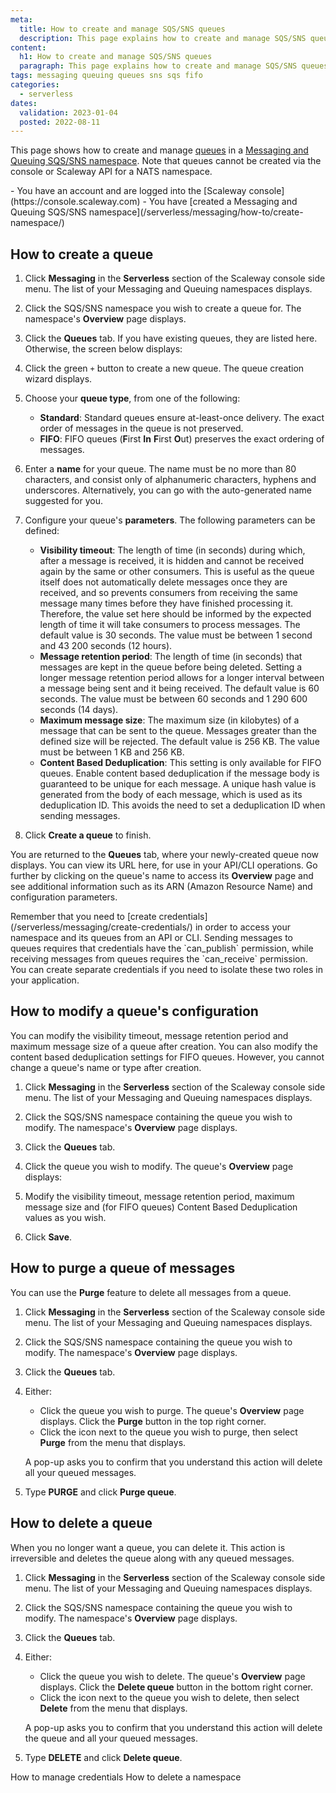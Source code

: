 ```yaml
---
meta:
  title: How to create and manage SQS/SNS queues
  description: This page explains how to create and manage SQS/SNS queues
content:
  h1: How to create and manage SQS/SNS queues
  paragraph: This page explains how to create and manage SQS/SNS queues
tags: messaging queuing queues sns sqs fifo
categories:
  - serverless 
dates:
  validation: 2023-01-04
  posted: 2022-08-11 
---
```


This page shows how to create and manage [queues](/serverless/messaging/concepts/#queue) in a [Messaging and Queuing SQS/SNS namespace](/serverless/messaging/concepts/#namespace). Note that queues cannot be created via the console or Scaleway API for a NATS namespace. 

<Macro id="iam-requirements" />

<Message type="requirement">
  - You have an account and are logged into the [Scaleway console](https://console.scaleway.com)
  - You have [created a Messaging and Queuing SQS/SNS namespace](/serverless/messaging/how-to/create-namespace/)
</Message>

## How to create a queue

1. Click **Messaging** in the **Serverless** section of the Scaleway console side menu. The list of your Messaging and Queuing namespaces displays.

2. Click the SQS/SNS  namespace you wish to create a queue for. The namespace's **Overview** page displays.

3. Click the **Queues** tab. If you have existing queues, they are listed here. Otherwise, the screen below displays:
    <Lightbox src="scaleway-create-queue.webp" alt="" />

4. Click the green `+` button to create a new queue. The queue creation wizard displays.
    <Lightbox src="scaleway-create-queue-wizard.webp" alt="" />

5. Choose your **queue type**, from one of the following:
    - **Standard**: Standard queues ensure at-least-once delivery. The exact order of messages in the queue is not preserved.
    - **FIFO**: FIFO queues (**F**irst **In** **F**irst **O**ut) preserves the exact ordering of messages.

6. Enter a **name** for your queue. The name must be no more than 80 characters, and consist only of alphanumeric characters, hyphens and underscores. Alternatively, you can go with the auto-generated name suggested for you.

7. Configure your queue's **parameters**. The following parameters can be defined:
    - **Visibility timeout**: The length of time (in seconds) during which, after a message is received, it is hidden and cannot be received again by the same or other consumers. This is useful as the queue itself does not automatically delete messages once they are received, and so prevents consumers from receiving the same message many times before they have finished processing it. Therefore, the value set here should be informed by the expected length of time it will take consumers to process messages. The default value is 30 seconds. The value must be between 1 second and 43 200 seconds (12 hours).
    - **Message retention period**: The length of time (in seconds) that messages are kept in the queue before being deleted. Setting a longer message retention period allows for a longer interval between a message being sent and it being received. The default value is 60 seconds. The value must be between 60 seconds and 1 290 600 seconds (14 days).
    - **Maximum message size**: The maximum size (in kilobytes) of a message that can be sent to the queue. Messages greater than the defined size will be rejected. The default value is 256 KB. The value must be between 1 KB and 256 KB.
    - **Content Based Deduplication**: This setting is only available for FIFO queues. Enable content based deduplication if the message body is guaranteed to be unique for each message. A unique hash value is generated from the body of each message, which is used as its deduplication ID. This avoids the need to set a deduplication ID when sending messages.

8. Click **Create a queue** to finish.

You are returned to the **Queues** tab, where your newly-created queue now displays. You can view its URL here, for use in your API/CLI operations. Go further by clicking on the queue's name to access its **Overview** page and see additional information such as its ARN (Amazon Resource Name) and configuration parameters.

<Message type="tip">
Remember that you need to [create credentials](/serverless/messaging/create-credentials/) in order to access your namespace and its queues from an API or CLI. Sending messages to queues requires that credentials have the `can_publish` permission, while receiving messages from queues requires the `can_receive` permission. You can create separate credentials if you need to isolate these two roles in your application.
</Message>

## How to modify a queue's configuration

You can modify the visibility timeout, message retention period and maximum message size of a queue after creation. You can also modify the content based deduplication settings for FIFO queues. However, you cannot change a queue's name or type after creation.

1. Click **Messaging** in the **Serverless** section of the Scaleway console side menu. The list of your Messaging and Queuing namespaces displays.

2. Click the SQS/SNS  namespace containing the queue you wish to modify. The namespace's **Overview** page displays.

3. Click the **Queues** tab.

4. Click the queue you wish to modify. The queue's **Overview** page displays:

    <Lightbox src="scaleway-queue-overview.webp" alt="" />

5. Modify the visibility timeout, message retention period, maximum message size and (for FIFO queues) Content Based Deduplication values as you wish.

6. Click **Save**.

## How to purge a queue of messages

You can use the **Purge** feature to delete all messages from a queue.

1. Click **Messaging** in the **Serverless** section of the Scaleway console side menu. The list of your Messaging and Queuing namespaces displays.

2. Click the SQS/SNS  namespace containing the queue you wish to modify. The namespace's **Overview** page displays.

3. Click the **Queues** tab.

4. Either:
    - Click the queue you wish to purge. The queue's **Overview** page displays. Click the **Purge** button in the top right corner.
    - Click the <Icon name="more" /> icon next to the queue you wish to purge, then select **Purge** from the menu that displays.

    A pop-up asks you to confirm that you understand this action will delete all your queued messages.

    <Lightbox src="scaleway-purge-queue.webp" alt="" />

5. Type **PURGE** and click **Purge queue**.


## How to delete a queue

When you no longer want a queue, you can delete it. This action is irreversible and deletes the queue along with any queued messages.

1. Click **Messaging** in the **Serverless** section of the Scaleway console side menu. The list of your Messaging and Queuing namespaces displays.

2. Click the SQS/SNS  namespace containing the queue you wish to modify. The namespace's **Overview** page displays.

3. Click the **Queues** tab.

4. Either:
    - Click the queue you wish to delete. The queue's **Overview** page displays. Click the **Delete queue** button in the bottom right corner.
    - Click the <Icon name="more" /> icon next to the queue you wish to delete, then select **Delete** from the menu that displays.

    A pop-up asks you to confirm that you understand this action will delete the queue and all your queued messages.

5. Type **DELETE** and click **Delete queue**.


<Navigation title="See Also">
  <PreviousButton to="/serverless/messaging/how-to/manage-credentials/">How to manage credentials</PreviousButton>
  <NextButton to="/serverless/messaging/how-to/delete-namespace/">How to delete a namespace</NextButton>
</Navigation>

